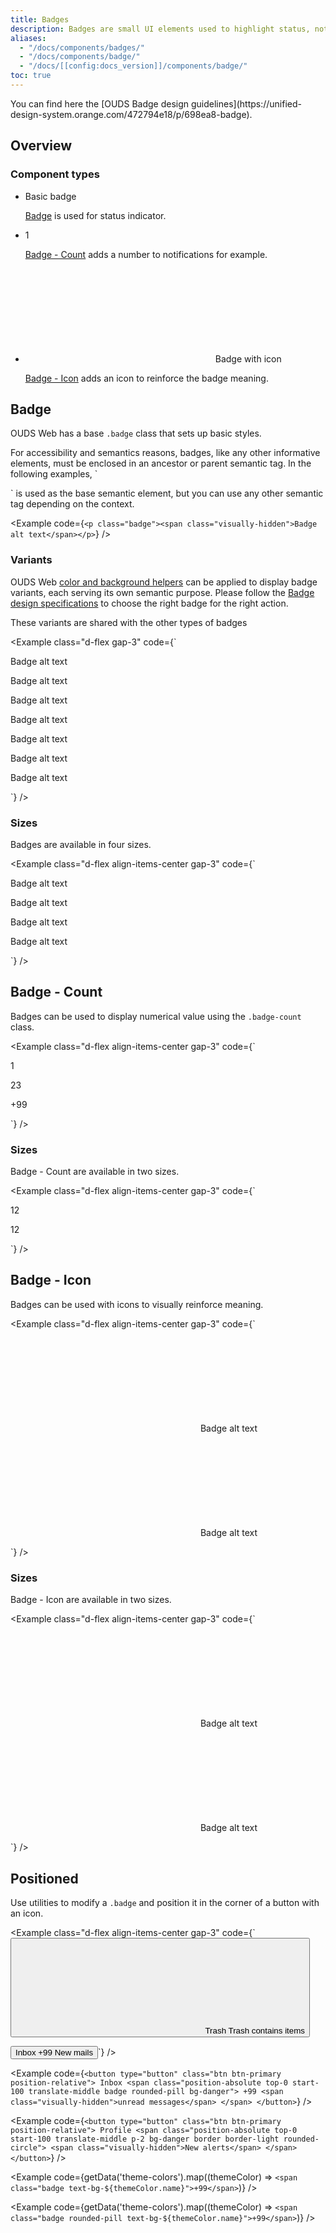 ```yaml
---
title: Badges
description: Badges are small UI elements used to highlight status, notifications, or categorization within an interface. It is often displayed as a label or indicator with a distinct background color and text.
aliases:
  - "/docs/components/badges/"
  - "/docs/components/badge/"
  - "/docs/[[config:docs_version]]/components/badge/"
toc: true
---
```



<Callout type="info">
You can find here the [OUDS Badge design guidelines](https://unified-design-system.orange.com/472794e18/p/698ea8-badge).
</Callout>

## Overview

### Component types

<ul class="list-unstyled row row-cols-1 row-cols-sm-3">
  <li class="col">
    <div class="card position-relative h-100">
      <div class="card-top ratio ratio-16x9 bg-emphasized" aria-hidden="true">
        <div class="d-flex align-items-center justify-content-center" data-bs-theme={getMode('modes-on-bg-emphasized')}>
          <p class="badge text-bg-status-accent-emphasized">
            <span class="visually-hidden">Basic badge</span>
          </p>
        </div>
      </div>
      <div class="card-body border-default border-thin border-top"><a class="stretched-link" href="#badge">Badge</a> is used for status indicator.</div>
    </div>
  </li>
  <li class="col">
    <div class="card position-relative h-100">
      <div class="card-top ratio ratio-16x9 bg-emphasized" aria-hidden="true">
        <div class="d-flex align-items-center justify-content-center" data-bs-theme={getMode('modes-on-bg-emphasized')}>
          <p class="badge badge-count text-bg-status-accent-emphasized">1</p>
        </div>
      </div>
      <div class="card-body border-default border-thin border-top"><a class="stretched-link" href="#badge---count">Badge - Count</a> adds a number to notifications for example.</div>
    </div>
  </li>
  <li class="col">
    <div class="card position-relative h-100">
      <div class="card-top ratio ratio-16x9 bg-emphasized" aria-hidden="true">
        <div class="d-flex align-items-center justify-content-center" data-bs-theme={getMode('modes-on-bg-emphasized')}>
          <p class="badge text-bg-status-accent-emphasized">
            <svg aria-hidden="true">
              <use xlink:href={getVersionedDocsPath('/assets/img/ouds-web-sprite.svg#heart-empty')}/>
            </svg>
            <span class="visually-hidden">Badge with icon</span>
          </p>
        </div>
      </div>
      <div class="card-body border-default border-thin border-top"><a class="stretched-link" href="#badge---icon">Badge - Icon</a> adds an icon to reinforce the badge meaning.</div>
    </div>
  </li>
</ul>

## Badge

OUDS Web has a base `.badge` class that sets up basic styles.

<Callout type="info">
For accessibility and semantics reasons, badges, like any other informative elements, must be enclosed in an ancestor or parent semantic tag. In the following examples, `<p>` is used as the base semantic element, but you can use any other semantic tag depending on the context.
</Callout>

<Example code={`<p class="badge"><span class="visually-hidden">Badge alt text</span></p>`} />

### Variants

OUDS Web [color and background helpers]([[docsref:/helpers/color-background]]) can be applied to display badge variants, each serving its own semantic purpose. Please follow the [Badge design specifications](https://unified-design-system.orange.com/472794e18/p/698ea8-badge) to choose the right badge for the right action.

<Callout type="info">
  These variants are shared with the other types of badges
</Callout>

<Example class="d-flex gap-3" code={`<p class="badge"><span class="visually-hidden">Badge alt text</span></p>
  <p class="badge text-bg-status-accent-emphasized"><span class="visually-hidden">Badge alt text</span></p>
  <p class="badge text-bg-status-positive-emphasized"><span class="visually-hidden">Badge alt text</span></p>
  <p class="badge text-bg-status-info-emphasized"><span class="visually-hidden">Badge alt text</span></p>
  <p class="badge text-bg-status-warning-emphasized"><span class="visually-hidden">Badge alt text</span></p>
  <p class="badge text-bg-status-negative-emphasized"><span class="visually-hidden">Badge alt text</span></p>
  <p class="badge badge-disabled"><span class="visually-hidden">Badge alt text</span></p>`} />

### Sizes

Badges are available in four sizes.

<Example class="d-flex align-items-center gap-3" code={`
  <p class="badge badge-lg"><span class="visually-hidden">Badge alt text</span></p>
  <p class="badge"><span class="visually-hidden">Badge alt text</span></p>
  <p class="badge badge-sm"><span class="visually-hidden">Badge alt text</span></p>
  <p class="badge badge-xs"><span class="visually-hidden">Badge alt text</span></p>`} />

## Badge - Count

Badges can be used to display numerical value using the `.badge-count` class.

<Example class="d-flex align-items-center gap-3" code={`<p class="badge badge-count">1</p>
  <p class="badge badge-count text-bg-status-positive-emphasized">23</p>
  <p class="badge badge-count badge-disabled">+99</p>`} />

### Sizes

Badge - Count are available in two sizes.

<Example class="d-flex align-items-center gap-3" code={`
  <p class="badge badge-count badge-lg">12</p>
  <p class="badge badge-count">12</p>`} />

## Badge - Icon

Badges can be used with icons to visually reinforce meaning.

<Callout type="info" name="info-icons-svg-sprite" />

<Example class="d-flex align-items-center gap-3" code={`<p class="badge">
    <svg aria-hidden="true">
      <use xlink:href="${getVersionedDocsPath('/assets/img/ouds-web-sprite.svg#heart-empty')}"/>
    </svg>
    <span class="visually-hidden">Badge alt text</span>
  </p>
  <p class="badge text-bg-status-negative-emphasized">
    <svg aria-hidden="true">
      <use xlink:href="${getVersionedDocsPath('/assets/img/ouds-web-sprite.svg#heart-empty')}"/>
    </svg>
    <span class="visually-hidden">Badge alt text</span>
  </p>`} />

### Sizes

Badge - Icon are available in two sizes.

<Example class="d-flex align-items-center gap-3" code={`
  <p class="badge badge-lg">
    <svg aria-hidden="true">
      <use xlink:href="${getVersionedDocsPath('/assets/img/ouds-web-sprite.svg#heart-empty')}"/>
    </svg>
    <span class="visually-hidden">Badge alt text</span>
  </p>
  <p class="badge">
    <svg aria-hidden="true">
      <use xlink:href="${getVersionedDocsPath('/assets/img/ouds-web-sprite.svg#heart-empty')}"/>
    </svg>
    <span class="visually-hidden">Badge alt text</span>
  </p>`} />

## Positioned

Use utilities to modify a `.badge` and position it in the corner of a button with an icon.

<Example class="d-flex align-items-center gap-3" code={`<button type="button" class="btn btn-icon btn-default position-relative">
    <svg aria-hidden="true">
      <use xlink:href="${getVersionedDocsPath('/assets/img/ouds-web-sprite.svg#trash')}"/>
    </svg>
    <span class="visually-hidden">Trash</span>
    <span class="position-absolute top-0 start-100 translate-middle badge text-bg-status-negative-emphasized">
      <span class="visually-hidden">Trash contains items</span>
    </span>
  </button>

  <button type="button" class="btn btn-default position-relative ms-md">
    Inbox
    <span class="position-absolute top-0 start-100 translate-middle badge badge-count text-bg-status-info-emphasized">
      +99
      <span class="visually-hidden">New mails</span>
    </span>
  </button>`} />


<BootstrapCompatibility>

<Example code={`<button type="button" class="btn btn-primary position-relative">
  Inbox
  <span class="position-absolute top-0 start-100 translate-middle badge rounded-pill bg-danger">
    +99
    <span class="visually-hidden">unread messages</span>
  </span>
</button>`} />

<Example code={`<button type="button" class="btn btn-primary position-relative">
    Profile
    <span class="position-absolute top-0 start-100 translate-middle p-2 bg-danger border border-light rounded-circle">
      <span class="visually-hidden">New alerts</span>
    </span>
  </button>`} />

<Example code={getData('theme-colors').map((themeColor) => `<span class="badge text-bg-${themeColor.name}">+99</span>`)} />

<Example code={getData('theme-colors').map((themeColor) => `<span class="badge rounded-pill text-bg-${themeColor.name}">+99</span>`)} />

</BootstrapCompatibility>
